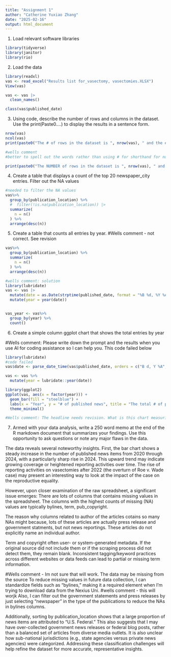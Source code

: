 ```yaml
---
title: "Assignment 1"
author: "Catherine Yuxiao Zhang"
date: "2025-02-16"
output: html_document
---
```


1. Load relevant software libraries

```r

library(tidyverse)
library(janitor)
library(rio)

```


2. Load the data

```r
library(readxl)
vas <- read_excel("Results list for_vasectomy, vasectomies.XLSX")
View(vas)

vas <- vas |> 
  clean_names()

class(vas$published_date)

```


3. Using code, describe the number of rows and columns in the dataset. Use the print(Paste0....) to display the results in a sentence form. 

```r
nrow(vas)
ncol(vas)
print(paste0("The # of rows in the dataset is ", nrow(vas), " and the # of columns in the dataset is ", ncol(vas)))

#wells comment
#better to spell out the words rather than using # for shorthand for numbers

print(paste0("The NUMBER of rows in the dataset is ", nrow(vas), " and the NUMBER of columns in the dataset is ", ncol(vas)))

```


4. Create a table that displays a count of the top 20 newspaper_city entries. Filter out the NA values

```r
#needed to filter the NA values
vas%>%
  group_by(publication_location) %>%
  #  filter(!is.na(publication_location)) |>
  summarize(
    n = n()
  ) %>% 
  arrange(desc(n))
```



5. Create a table that counts all entries by year. 
#Wells comment - not correct. See revision
```r
vas%>%
  group_by(publication_location) %>%
  summarize(
    n = n()
  ) %>% 
  arrange(desc(n))

#wells comment: solution
library(lubridate)
vas <- vas |> 
  mutate(date = as.Date(strptime(published_date, format = "%B %d, %Y %A"))) |> 
  mutate(year = year(date))


vas_year <- vas%>%
  group_by(year) %>%
  count()

```


6. Create a simple column ggplot chart that shows the total entries by year

#Wells comment: Please write down the prompt and the results when you use AI for coding assistance so I can help you. This code failed below

```r
library(lubridate)
#code failed
vas$date <- parse_date_time(vas$published_date, orders = c("B d, Y %A", "B d, Y"), locale = "English")

vas <- vas %>%
  mutate(year = lubridate::year(date))

library(ggplot2)
ggplot(vas, aes(x = factor(year))) +
  geom_bar(fill = "steelblue") +
  labs(x = "Year", y = "# of published news", title = "The total # of publishe news by year") +
  theme_minimal()

#Wells comment: The headline needs revision. What is this chart measuring? The amount of vascectomy news coverage since Roe v Wade. Make your headlines engaging and descriptive. Also, do not use # interchangably for "number." Write it out. And there's a typo in the headline
```



7. Armed with your data analysis, write a 250 word memo at the end of the R markdown document that summarizes your findings. Use this opportunity to ask questions or note any major flaws in the data.

The data reveals several noteworthy insights. First, the bar chart shows a steady increase in the number of published news items from 2020 through 2024, with a particularly sharp rise in 2024. This upward trend may indicate growing coverage or heightened reporting activities over time. The rise of reporting activities on vasectomies after 2022 (the overturn of Roe v. Wade case) may present an interesting way to look at the impact of the case on the reproductive equality. 

However, upon closer examination of the raw spreadsheet, a significant issue emerges: There are lots of columns that contains missing values in the spreadsheet. The columns with the highest counts of missing (NA) values are typically bylines, term, pub_copyright. 

The reason why columns related to author of the articles cotains so many NAs might because, lots of these articles are actually press release and government statments, but not news reportings. These articles do not explicitly name an individual author. 

Term and copyright often user- or system-generated metadata. If the original source did not include them or if the scraping process did not detect them, they remain blank. Inconsistent tagging/keyword practices across different websites or data feeds can lead to partial or missing term information.

#Wells comment - Im not sure that will work. The data may be missing from the source
To reduce missing values in future data collection, I can standardize fields such as “bylines,” making it a required element when I'm trying to download data from the Nexius Uni. 
#wells comment - this will worjk
Also, I can filter out the government statements and press releases by just selecting "newspaper" in the type of the publications to reduce the NAs in bylines columns. 

Additionally, sorting by publication_location shows that a large proportion of news items are attributed to “U.S. Federal.” This also suggests that I may have over-collected government news releases or federal blog posts, rather than a balanced set of articles from diverse media outlets. It is also unclear how sub-national jurisdictions (e.g., state agencies versus private news agencies) were categorized. Addressing these classification challenges will help refine the dataset for more accurate, representative insights.
